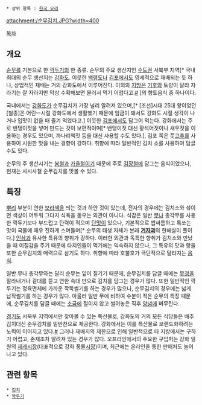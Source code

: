  * 상위 항목 : [[한국 요리]]

attachment:/순무김치.JPG?width=400

[[목차]]
== 개요 ==
[[순무]]를 기본으로 한 [[깍두기]]의 한 종류. 순무의 주요 생산지인 [[수도권]] 서북부 지역[* 국내 최대의 순무 생산지는 [[강화도]]. 이웃한 [[백령도]]나 [[김포]]에서도 영세적으로 재배되는 듯 하나, 상업적인 재배는 거의 강화도에서 이루어진다. 이외의 [[지방]]은 [[기후]]와 토양이 달라 자라기는 잘 자라지만 막상 수확해보면 물러서 먹기 어렵다고.[http://www.ohmynews.com/NWS_Web/view/at_pg.aspx?CNTN_CD=A0000154091 #] ]의 향토음식 중 하나이다.

국내에서는 [[강화도]]가 순무김치가 가장 널리 알려져 있으며,[* [조선]시대 25대 왕이었던 [철종]은 어린ㅡ시절 강화도에서 생활했기 때문에 임금이 돼서도 강화도 시절 생각이 나거나 입맛이 없을 때 즐겨 먹었다고.] 이웃한 [[김포]]에서도 담그어 먹는다. 강화에서는 주로 밴댕이젓을 넣어 만드는 것이 보편적이며[* 밴댕이젓 대신 황석어젓이나 새우젓을 이용하는 경우도 있으며, 까나리액젓 등을 대신 사용할 수도 있다.], 김포 쪽은 풋[[고추]]를 사용하여 시원한 맛을 내는 경향이 강하다. 취향에 따라 일반적인 김치 소를 사용하여 담글 수도 있다.

순무의 주 생산시기는 [[봄]]철과 [[가을]]철이기 때문에 주로 [[김장]]철에 담그는 음식이었으나, 현재는 사시사철 순무김치를 맛볼 수 있다.

== 특징 ==
[[뿌리]] 부분이 연한 [[보라색]]을 띄는 것과 하얀 것이 있는데, 전자의 경우에는 김치소와 섞이면 색상이 어두워 그다지 식욕을 돋우는 외관이 아니다. 식감은 일반 [[무]]나 총각무를 사용한 깍두기보다 부드럽고 탄력이 적으며 [[단맛]]이 있으나, 기본적으로 쌉싸름하고 톡쏘는 맛이 국물에 매우 진하게 스며들며[* 순무의 태생 자체가 본래 '''[[겨자]]과'''의 한해살이 풀이다.] [[인삼]]과 유사한 특유의 향취가 강하다. 이러한 외관과 독특한 향취가 김치소와 만났을 때 이질감을 주기 때문에 타지인들이 먹기에는 익숙하지 않으나, 그 특유의 맛과 향을 또한 순무김치의 매력으로 삼기도 하다. 취향에 따라 호불호가 극단적으로 달라지는 [[음식]].

일반 무나 총각무와는 달리 순무는 잎이 질기기 때문에, 순무김치를 담글 때에는 [[무청]]을 잘라내거나 겉대를 뜯고 연한 속대 만으로 김치를 담그는 경우가 많다. 또한 일반적인 깍두기는 정육면체에 가까운 깍뚝썰기를 하는 경우가 많으나, 순무김치의 경우에는 넓게 납작썰기를 하는 경우가 많다. 아울러 일반 무에 비하여 수분이 적은 순무의 특징 때문에, 순무김치를 담글 때에는 [[소금]]에 절이지 않고 썰어놓은 직후 [[양념]]에 버무린다.

[[경기도]] 서북부 지역에서만 찾아볼 수 있는 특산물로, 강화도의 거의 모든 식당들은 배추김치대신 순무김치를 밑반찬으로 제공한다. 강화에서는 이를 특산물로 브랜드화하려는 노력이 이어지고 있다.[http://agri.ganghwa.go.kr/spc_crops/sunmu.asp?MCODE=M030201 #] 그러나 재배지의 제한으로 인해 일반적으로 타 지방에서는 구하기 어렵고, 존재조차 알려져 있는 경우가 많다. 오프라인에서의 주요한 구입처는 강화 일원의 [[재래시장]](대표적으로 강화 풍물[[시장]])이며, 최근에는 온라인을 통한 판매처도 늘어나고 있다.
== 관련 항목 ==
 * [[김치]]
 * [[깍두기]]
